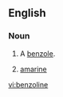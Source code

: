 ==English==

===Noun===
{{en-noun}}

# {{context|organic chemistry|dated}} A [[benzole]].
# {{context|chemistry|dated}} [[amarine]]

[[vi:benzoline]]